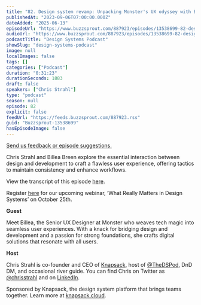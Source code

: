 ```yaml
---
title: "82. Design system revamp: Unpacking Monster's UX odyssey with Billea Breen"
publishedAt: "2023-09-06T07:00:00.000Z"
dateAdded: "2025-06-13"
episodeUrl: "https://www.buzzsprout.com/887923/episodes/13538699-82-design-system-revamp-unpacking-monster-s-ux-odyssey-with-billea-breen.mp3"
audioUrl: "https://www.buzzsprout.com/887923/episodes/13538699-82-design-system-revamp-unpacking-monster-s-ux-odyssey-with-billea-breen.mp3"
podcastTitle: "Design Systems Podcast"
showSlug: "design-systems-podcast"
image: null
localImages: false
tags: []
categories: ["Podcast"]
duration: "0:31:23"
durationSeconds: 1883
draft: false
speakers: ["Chris Strahl"]
type: "podcast"
season: null
episode: 82
explicit: false
feedUrl: "https://feeds.buzzsprout.com/887923.rss"
guid: "Buzzsprout-13538699"
hasEpisodeImage: false
---
```

[Send us feedback or episode suggestions.](https://www.buzzsprout.com/twilio/text_messages/887923/open_sms)

Chris Strahl and Billea Breen explore the essential interaction between design and development to craft a flawless user experience, offering tactics to maintain consistency and enhance workflows.

View the transcript of this episode [here](https://docs.google.com/document/d/1T6PMpDu9gkwXFXlBf1TCTMpttKEEy2pl/edit).

Register [here](https://knapsack-cloud.zoom.us/webinar/register/WN_laqrUBmyRmSqxihk3MylOw#/registration) for our upcoming webinar, ‘What Really Matters in Design Systems’ on October 25th. 

**Guest**

Meet Billea, the Senior UX Designer at Monster who weaves tech magic into seamless user experiences. With a knack for bridging design and development and a passion for strong foundations, she crafts digital solutions that resonate with all users.

**Host**

Chris Strahl is co-founder and CEO of [Knapsack](https://www.knapsack.cloud/), host of [@TheDSPod](https://twitter.com/thedspod), DnD DM, and occasional river guide. You can find Chris on Twitter as [@chrisstrahl](https://twitter.com/chrisstrahl) and on [LinkedIn](https://www.linkedin.com/in/chrisstrahl/).

Sponsored by Knapsack, the design system platform that brings teams together. Learn more at [knapsack.cloud](https://www.knapsack.cloud/?utm_source=podcast).
